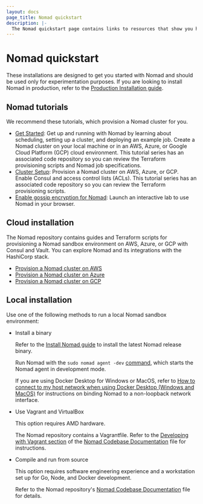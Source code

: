 ```yaml
---
layout: docs
page_title: Nomad quickstart
description: |-
  The Nomad quickstart page contains links to resources that show you how to get started using Nomad locally or in a cloud environment.
---
```


# Nomad quickstart

These installations are designed to get you started with Nomad and should
be used only for experimentation purposes. If you are looking to install Nomad
in production, refer to the [Production Installation
guide](/nomad/docs/install/production).

## Nomad tutorials

We recommend these tutorials, which provision a Nomad cluster for you.

- [Get Started][]: Get up and running with Nomad by learning about scheduling,
  setting up a cluster, and deploying an example job. Create a Nomad cluster
  on your local machine or in an AWS, Azure, or Google Cloud Platform (GCP)
  cloud environment. This tutorial series has an associated code repository so
  you can review the Terraform provisioning scripts and Nomad job specifications.
- [Cluster Setup][]: Provision a Nomad cluster on AWS, Azure, or GCP. Enable
  Consul and access control lists (ACLs). This tutorial series has an associated
  code repository so you can review the Terraform provisioning scripts.
- [Enable gossip encryption for Nomad][interactive]: Launch an interactive lab
  to use Nomad in your browser.

## Cloud installation

The Nomad repository contains guides and Terraform scripts for provisioning a
Nomad sandbox environment on AWS, Azure, or GCP with Consul and Vault. You can
explore Nomad and its integrations with the HashiCorp stack.

- [Provision a Nomad cluster on AWS][]
- [Provision a Nomad cluster on Azure][]
- [Provision a Nomad cluster on GCP][]

## Local installation

Use one of the following methods to run a local Nomad sandbox environment:

- Install a binary

  Refer to the [Install Nomad guide][installing-binary] to install the latest
  Nomad release binary.

  Run Nomad with the `sudo nomad agent -dev` [command][agent-dev], which
  starts the Nomad agent in development mode.

  If you are using Docker Desktop for Windows or MacOS, refer to [How to connect
  to my host network when using Docker Desktop (Windows and MacOS)][faq-win-mac]
  for instructions on binding Nomad to a non-loopback network interface.

- Use Vagrant and VirtualBox

  This option requires AMD hardware.

  The Nomad repository contains a Vagrantfile. Refer to the [Developing with
  Vagrant section][vagrant] of the [Nomad Codebase
  Documentation][compile-source] file for instructions.

- Compile and run from source

  This option requires software engineering experience and a workstation set up
  for Go, Node, and Docker development.

  Refer to the Nomad repository's [Nomad Codebase Documentation][compile-source]
  file for details.

[faq-win-mac]: /nomad/docs/faq#q-how-to-connect-to-my-host-network-when-using-docker-desktop-windows-and-macos
[installing-binary]: /nomad/docs/install
[Get Started]: /nomad/tutorials/get-started
[Cluster Setup]: /nomad/tutorials/cluster-setup
[interactive]: /nomad/tutorials/interactive/security-gossip-encryption
[Provision a Nomad cluster on AWS]: https://github.com/hashicorp/nomad/blob/main/terraform/aws/README.md
[Provision a Nomad cluster on Azure]:
    https://github.com/hashicorp/nomad/blob/main/terraform/azure/README.md
[Provision a Nomad cluster on GCP]: https://github.com/hashicorp/nomad/blob/main/terraform/gcp/README.md
[agent-dev]: /nomad/commands/agent#dev
[vagrant]: https://github.com/hashicorp/nomad/blob/main/contributing/README.md#developing-with-vagrant
[compile-source]: https://github.com/hashicorp/nomad/blob/main/contributing/README.md
